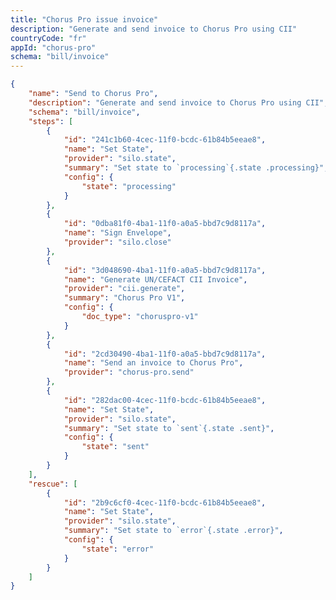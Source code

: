 ```yaml
---
title: "Chorus Pro issue invoice"
description: "Generate and send invoice to Chorus Pro using CII"
countryCode: "fr"
appId: "chorus-pro"
schema: "bill/invoice"
---
```


```json Example Chorus Pro invoice workflow with states expandable
{
    "name": "Send to Chorus Pro",
    "description": "Generate and send invoice to Chorus Pro using CII",
    "schema": "bill/invoice",
    "steps": [
        {
            "id": "241c1b60-4cec-11f0-bcdc-61b84b5eeae8",
            "name": "Set State",
            "provider": "silo.state",
            "summary": "Set state to `processing`{.state .processing}",
            "config": {
                "state": "processing"
            }
        },
        {
            "id": "0dba81f0-4ba1-11f0-a0a5-bbd7c9d8117a",
            "name": "Sign Envelope",
            "provider": "silo.close"
        },
        {
            "id": "3d048690-4ba1-11f0-a0a5-bbd7c9d8117a",
            "name": "Generate UN/CEFACT CII Invoice",
            "provider": "cii.generate",
            "summary": "Chorus Pro V1",
            "config": {
                "doc_type": "choruspro-v1"
            }
        },
        {
            "id": "2cd30490-4ba1-11f0-a0a5-bbd7c9d8117a",
            "name": "Send an invoice to Chorus Pro",
            "provider": "chorus-pro.send"
        },
        {
            "id": "282dac00-4cec-11f0-bcdc-61b84b5eeae8",
            "name": "Set State",
            "provider": "silo.state",
            "summary": "Set state to `sent`{.state .sent}",
            "config": {
                "state": "sent"
            }
        }
    ],
    "rescue": [
        {
            "id": "2b9c6cf0-4cec-11f0-bcdc-61b84b5eeae8",
            "name": "Set State",
            "provider": "silo.state",
            "summary": "Set state to `error`{.state .error}",
            "config": {
                "state": "error"
            }
        }
    ]
}
